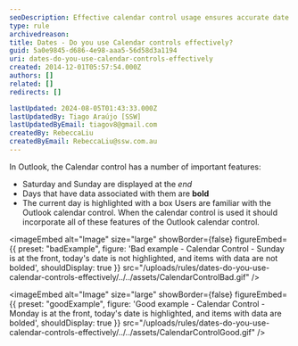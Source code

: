 ```yaml
---
seoDescription: Effective calendar control usage ensures accurate date display, highlighting current dates and bolding events with associated data.
type: rule
archivedreason:
title: Dates - Do you use Calendar controls effectively?
guid: 5a0e9845-d686-4e98-aaa5-56d58d3a1194
uri: dates-do-you-use-calendar-controls-effectively
created: 2014-12-01T05:57:54.000Z
authors: []
related: []
redirects: []

lastUpdated: 2024-08-05T01:43:33.000Z
lastUpdatedBy: Tiago Araújo [SSW]
lastUpdatedByEmail: tiagov8@gmail.com
createdBy: RebeccaLiu
createdByEmail: RebeccaLiu@ssw.com.au
---
```


In Outlook, the Calendar control has a number of important features:

* Saturday and Sunday are displayed at the _end_
* Days that have data associated with them are **bold**
* The current day is highlighted with a box
Users are familiar with the Outlook calendar control. When the calendar control is used it should incorporate all of these features of the Outlook calendar control.

<imageEmbed
  alt="Image"
  size="large"
  showBorder={false}
  figureEmbed={{
    preset: "badExample",
    figure: 'Bad example - Calendar Control - Sunday is at the front, today\'s date is not highlighted, and items with data are not bolded',
    shouldDisplay: true
  }}
  src="/uploads/rules/dates-do-you-use-calendar-controls-effectively/../../assets/CalendarControlBad.gif"
/>

<imageEmbed
  alt="Image"
  size="large"
  showBorder={false}
  figureEmbed={{
    preset: "goodExample",
    figure: 'Good example - Calendar Control - Monday is at the front, today\'s date is highlighted, and items with data are bolded',
    shouldDisplay: true
  }}
  src="/uploads/rules/dates-do-you-use-calendar-controls-effectively/../../assets/CalendarControlGood.gif"
/>
